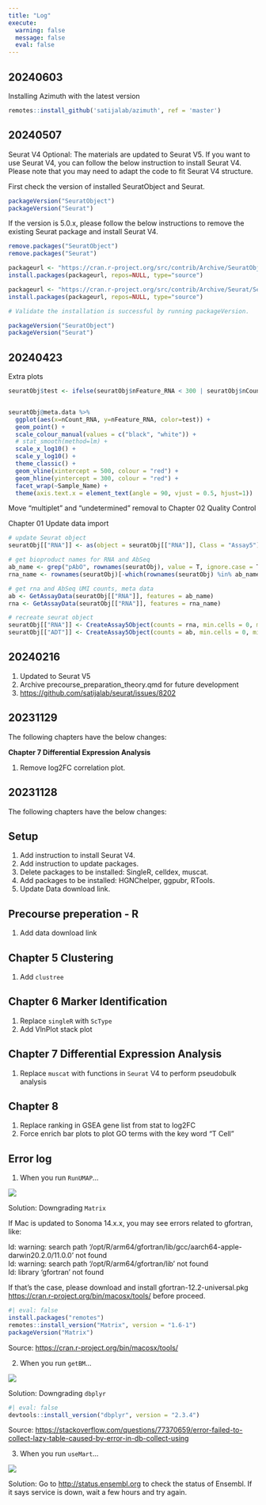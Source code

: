 ```yaml
---
title: "Log"
execute:
  warning: false
  message: false
  eval: false
---
```


## 20240603
Installing Azimuth with the latest version
```r
remotes::install_github('satijalab/azimuth', ref = 'master')
```


## 20240507

Seurat V4 Optional: The materials are updated to Seurat V5. If you want to use Seurat V4, you can follow the below instruction to install Seurat V4. Please note that you may need to adapt the code to fit Seurat V4 structure.

First check the version of installed SeuratObject and Seurat.

```r
packageVersion("SeuratObject")
packageVersion("Seurat")
```

If the version is 5.0.x, please follow the below instructions to remove the existing Seurat package and install Seurat V4.

```r
remove.packages("SeuratObject")
remove.packages("Seurat")

packageurl <- "https://cran.r-project.org/src/contrib/Archive/SeuratObject/SeuratObject_4.1.4.tar.gz" 
install.packages(packageurl, repos=NULL, type="source")

packageurl <- "https://cran.r-project.org/src/contrib/Archive/Seurat/Seurat_4.4.0.tar.gz" 
install.packages(packageurl, repos=NULL, type="source")

# Validate the installation is successful by running packageVersion.

packageVersion("SeuratObject")
packageVersion("Seurat")
```

## 20240423

Extra plots

```r
seuratObj$test <- ifelse(seuratObj$nFeature_RNA < 300 | seuratObj$nCount_RNA < 500, "low", "high")


seuratObj@meta.data %>%
  ggplot(aes(x=nCount_RNA, y=nFeature_RNA, color=test)) +
  geom_point() +
  scale_colour_manual(values = c("black", "white")) +
  # stat_smooth(method=lm) +
  scale_x_log10() +
  scale_y_log10() +
  theme_classic() +
  geom_vline(xintercept = 500, colour = "red") +
  geom_hline(yintercept = 300, colour = "red") +
  facet_wrap(~Sample_Name) +
  theme(axis.text.x = element_text(angle = 90, vjust = 0.5, hjust=1))
```

Move "multiplet" and "undetermined" removal to Chapter 02 Quality Control

Chapter 01 Update data import

```r
# update Seurat object
seuratObj[["RNA"]] <- as(object = seuratObj[["RNA"]], Class = "Assay5") 

# get bioproduct names for RNA and AbSeq
ab_name <- grep("pAbO", rownames(seuratObj), value = T, ignore.case = T)
rna_name <- rownames(seuratObj)[-which(rownames(seuratObj) %in% ab_name)]

# get rna and AbSeq UMI counts, meta data
ab <- GetAssayData(seuratObj[["RNA"]], features = ab_name)
rna <- GetAssayData(seuratObj[["RNA"]], features = rna_name)

# recreate seurat object
seuratObj[["RNA"]] <- CreateAssay5Object(counts = rna, min.cells = 0, min.features = 0)
seuratObj[["ADT"]] <- CreateAssay5Object(counts = ab, min.cells = 0, min.features = 0)
```

## 20240216

1.  Updated to Seurat V5
2.  Archive precourse_preparation_theory.qmd for future development
3.  <https://github.com/satijalab/seurat/issues/8202>

## 20231129

The following chapters have the below changes:

**Chapter 7 Differential Expression Analysis**

1.  Remove log2FC correlation plot.

## 20231128

The following chapters have the below changes:

## **Setup**

1.  Add instruction to install Seurat V4.
2.  Add instruction to update packages.
3.  Delete packages to be installed: SingleR, celldex, muscat.
4.  Add packages to be installed: HGNChelper, ggpubr, RTools.
5.  Update Data download link.

## **Precourse preperation - R**

1.  Add data download link

## Chapter 5 Clustering

1.  Add `clustree`

## Chapter 6 Marker Identification

1.  Replace `singleR` with `ScType`
2.  Add VlnPlot stack plot

## Chapter 7 Differential Expression Analysis

1.  Replace `muscat` with functions in `Seurat` V4 to perform pseudobulk analysis

## Chapter 8

1.  Replace ranking in GSEA gene list from stat to log2FC
2.  Force enrich bar plots to plot GO terms with the key word "T Cell"

## **Error log**

1.  When you run `RunUMAP`...

![](figures/irlba_error.png)

Solution: Downgrading `Matrix`

If Mac is updated to Sonoma 14.x.x, you may see errors related to gfortran, like:

ld: warning: search path '/opt/R/arm64/gfortran/lib/gcc/aarch64-apple-darwin20.2.0/11.0.0' not found\
ld: warning: search path '/opt/R/arm64/gfortran/lib' not found\
ld: library 'gfortran' not found

If that's the case, please download and install gfortran-12.2-universal.pkg <https://cran.r-project.org/bin/macosx/tools/> before proceed.

```r
#| eval: false
install.packages("remotes")
remotes::install_version("Matrix", version = "1.6-1")
packageVersion("Matrix")
```

Source: <https://cran.r-project.org/bin/macosx/tools/>

2.  When you run `getBM`...

![](figures/getBM_error.png)

Solution: Downgrading `dbplyr`

```r
#| eval: false
devtools::install_version("dbplyr", version = "2.3.4")
```

Source: <https://stackoverflow.com/questions/77370659/error-failed-to-collect-lazy-table-caused-by-error-in-db-collect-using>

3.  When you run `useMart`...

![](figures/useMart_error.png)

Solution: Go to <http://status.ensembl.org> to check the status of Ensembl. If it says service is down, wait a few hours and try again.
